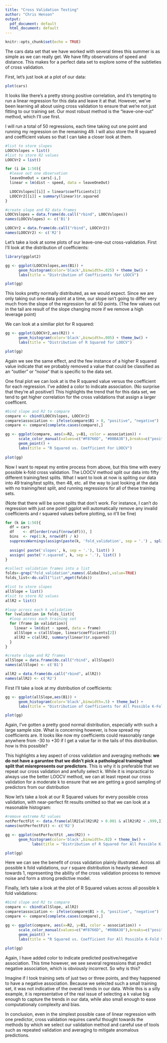 ```yaml
---
title: "Cross Validation Testing"
author: "Chris Henson"
output:
  pdf_document: default
  html_document: default
---
```


```r
knitr::opts_chunk$set(echo = TRUE)
```

The cars data set that we have worked with several times this summer is as simple as we can really get. We have fifty observations of speed and distance. This makes for a perfect data set to explore some of the subtleties of cross validation.

First, let's just look at a plot of our data:

```r
plot(cars)
```

It looks like there's a pretty strong positive correlation, and it's tempting to run a linear regression for this data and leave it at that. However, we've been learning all about using cross validation to ensure that we're not just fitting to our training set. Our most robust method is the "leave-one-out" method, which I'll use first.

\newpage

I will run a total of 50 regressions, each time taking out one point and running my regression on the remaining 49. I will also store the R squared and coefficient values so that I can take a closer look at them.

```r
#list to store slopes
LOOCVslopes = list()
#list to store R2 values
LOOCVr2 = list()

for (i in 1:50){
  #leave out one observation
  leaveOneOut = cars[-i,]
  linear = lm(dist ~ speed, data = leaveOneOut)

  LOOCVslopes[[i]] = linear$coefficients[2]
  LOOCVr2[[i]] = summary(linear)$r.squared
}

#create slope and R2 data frames
LOOCVslopes = data.frame(do.call("rbind", LOOCVslopes))
names(LOOCVslopes) <- c('B1')

LOOCVr2 = data.frame(do.call("rbind", LOOCVr2))
names(LOOCVr2) <- c('R2')
```

\newpage

Let's take a look at some plots of our leave-one-out cross-validation. First I'll look at the distribution of coefficients:

```r
library(ggplot2)

gg <- ggplot(LOOCVslopes,aes(B1)) + 
      geom_histogram(color='black',binwidth=.025) + theme_bw() +
      labs(title = "Distribution of Coefficients for LOOCV")

plot(gg)
```

This looks pretty normally distributed, as we would expect. Since we are only taking out one data point at a time, our slope isn't going to differ very much from the slope of the regression for all 50 points. (The few values out in the tail are result of the slope changing more if we remove a high leverage point)

\newpage

We can look at a similiar plot for R squared:

```r
gg <- ggplot(LOOCVr2,aes(R2)) + 
      geom_histogram(color='black',binwidth=.005) + theme_bw() +
      labs(title = "Distribution of R Squared for LOOCV")

plot(gg)
```

Again we see the same effect, and the few instance of a higher R squared value indicate that we probably removed a value that could be classified as an "outlier" or "noise" that is specific to the data set.

\newpage

One final plot we can look at is the R squared value versus the coefficient for each regression. I've added a color to indicate association. (No surprise that they're all positive!) This highlights the trend that for this data set, we tend to get higher correlation for the cross validations that assign a larger coefficent. 

```r
#bind slope and R2 to compare
compare <- cbind(LOOCVslopes, LOOCVr2)
compare$association <- ifelse(compare$B1 > 0, "positive", "negative")
compare <- compare[complete.cases(compare),]
```

```r
gg <- ggplot(compare, aes(x=R2, y=B1, color = association)) +
      scale_color_manual(values=c("#F8766D", "#00BA38"),breaks=c("positive","negative")) +
      geom_point() +
      labs(title = "R Squared vs. Coefficient For LOOCV")
      
plot(gg)
```

\newpage

Now I want to repeat my entire process from above, but this time with every possible k-fold cross validation. The LOOCV method split our data into fifty different training/test splits. What I want to look at now is spliting our data into 49 traing/test splits, then 48, etc. all the way to just looking at the data with no training/test split, and running regressions for all of these training sets.

(Note that there will be some splits that don't work. For instance, I can't do regression with just one point! ggplot will automatically remove any invalid coefficients and r squared values before plotting, so it'll be fine)

```r
for (k in 1:50){
  df = cars
  df    <- df[order(runif(nrow(df))), ]
  bins  <- rep(1:k, nrow(df) / k)
  suppressWarnings(assign(paste(k, 'fold_validation', sep = '.') , split(df, bins)))
  
  assign( paste('slopes', k, sep = '.'), list() )
  assign( paste('r.squared', k, sep = '.'), list() )
}
```

```r
#collect validation frames into a list
folds<-grep("fold_validation",names(.GlobalEnv),value=TRUE)
folds_list<-do.call("list",mget(folds))
```


```r
#list to store slopes
allSlope = list()
#lsit to store R2 values
allR2 = list()

#loop across each k validation
for (validation in folds_list){
  #loop across each training set
  for (frame in validation){
    linear = lm(dist ~ speed, data = frame)
    allSlope = c(allSlope, linear$coefficients[2])
    allR2 = c(allR2, summary(linear)$r.squared)
  }
}
```

```r
#create slope and R2 frames
allSlope = data.frame(do.call("rbind", allSlope))
names(allSlope) <- c('B1')

allR2 = data.frame(do.call("rbind", allR2))
names(allR2) <- c('R2')
```

\newpage

First I'll take a look at my distribution of coefficients:

```r
gg <- ggplot(allSlope,aes(B1)) + 
      geom_histogram(color='black',binwidth=.5) + theme_bw() +
      labs(title = "Distribution of Coefficients for All Possible K-Fold Validations")

plot(gg)
```

Again, I've gotten a pretty good normal distribution, especially with such a large sample size. What is concerning however, is how spread my coefficients are. It looks like now my coefficients could reasonably range anywhere from -30 to +30 if I get a value far in the tails of this distribution. how is this possible?

This highlights a key aspect of cross validation and averaging methods: **we do not have a garuntee that we didn't pick a pathological training/test split that misrepresents our predictors**. This is why it is preferable that we repeat our cross validation and arefully select k. While it is impractical to always use the better LOOCV method, we can at least repeat our cross validation for a moderate k to ensure that we are getting a good sampling of predictors from our distribution

\newpage

Now let's take a look at our R Squared values for every possible cross validation, with near-perfect fit results omitted so that we can look at a reasonable histogram:

```r
#remove extreme R2 values
notPerfectFit <- data.frame(allR2[allR2$R2 > 0.001 & allR2$R2 < .999,])
names(notPerfectFit) <- c('R2')

gg <- ggplot(notPerfectFit ,aes(R2)) + 
      geom_histogram(color='black',binwidth=.02) + theme_bw() +
            labs(title = "Distribution of R Squared for All Possible K-Fold Validations")

plot(gg)
```

Here we can see the benefit of cross validation plainly illustrated. Across all possible k fold validations, our r square distribution is heavily skewed towards 1, representing the ability of the cross validation process to remove noise and form a strong predictive model.

\newpage

Finally, let's take a look at the plot of R Squared values across all possible k fold validations:

```r
#bind slope and R2 to compare
compare <- cbind(allSlope, allR2)
compare$association <- ifelse(compare$B1 > 0, "positive", "negative")
compare <- compare[complete.cases(compare),]
```

```r
gg <- ggplot(compare, aes(x=R2, y=B1, color = association)) +
      scale_color_manual(values=c("#F8766D", "#00BA38"),breaks=c("positive","negative")) +
      geom_point() +
      labs(title = "R Squared vs. Coefficient For All Possible K-Fold Validations")
      
plot(gg)
```

Again, I have added color to indicate predicted positive/negative association. This time however, we see several regressions that predict negative association, which is obviously incorrect. So why is this? 

Imagine if I took training sets of just two or three points, and they happened to have a negative association. Because we selected such a small training set, it was not indicative of the overall trends in our data. While this is a silly example, it is representative of the real issue of selecting a k value big enough to capture the trends in our data, while also small enough to ease computationaly complexity and bias.

In conclusion, even in the simplest possible case of linear regression with one predictor, cross validation requires careful thought towards the methods by which we select our validation method and careful use of tools such as repeated validation and averaging to mitigate anomalous predictions.





























































